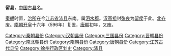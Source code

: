 '''留县'''，[[中国|中国]]古[[县|县]]名。

[[秦朝|秦朝]]时置，[[治所|治所]]在今[[江苏省|江苏省]][[沛县|沛县]]东南。属[[泗水郡|泗水郡]]。[[汉高祖|汉高祖]]封[[张良|张良]]为[[留侯|留侯]]于此。[[北齐|北齐]]废。[[隋朝|隋朝]][[开皇|开皇]]十六年（596年）复置，[[唐朝|唐朝]]初年，又废。

{{江苏行政区划小作品}}
{{DEFAULTSORT:L}}
[[Category:秦朝县份|Category:秦朝县份]]
[[Category:汉朝县份|Category:汉朝县份]]
[[Category:三国县份|Category:三国县份]]
[[Category:晋朝县份|Category:晋朝县份]]
[[Category:南北朝县份|Category:南北朝县份]]
[[Category:隋朝县份|Category:隋朝县份]]
[[Category:唐朝县份|Category:唐朝县份]]
[[Category:江苏古代县份|Category:江苏古代县份]]
[[Category:徐州行政区划史|Category:徐州行政区划史]]
[[Category:沛县|Category:沛县]]